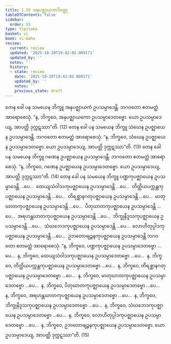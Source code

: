 ```yaml
---
title: 1.55 အနုပဇ္ဈာယကာဒိဝတ္ထု
tableOfContents: false
sidebar:
  order: 55
type: tipitaka
basket: vi
book: vi-maha
review:
  current: review
  updated: '2025-10-20T19:42:02.009171'
  updated_by: ''
  notes: ''
  history:
  - state: review
    date: '2025-10-20T19:42:02.009171'
    updated_by: ''
    notes: ''
    previous_state: draft
---
```



<DynamicBreadcrumb />


<ReviewStatus review={frontmatter.review} showDetails={true} />

<HypothesisAnnotation frontmatter={frontmatter} />

<Division number="117" book="vi-maha" e="ch" v="3" p="124">

<Paragraph number="491" book="vi-maha">
တေန ခေါ ပန သမယေန ဘိက္ခူ အနုပဇ္ဈာယကံ ဥပသမ္ပာဒေန္တိ. ဘဂဝတော ဧတမတ္ထံ အာရောစေသုံ. “န, ဘိက္ခဝေ, အနုပဇ္ဈာယကော ဥပသမ္ပာဒေတဗ္ဗော. ယော ဥပသမ္ပာဒေယျ, အာပတ္တိ ဒုက္ကဋဿာ”တိ. (12)
</Paragraph>

<Paragraph number="492" book="vi-maha">
တေန ခေါ ပန သမယေန ဘိက္ခူ သံဃေန ဥပဇ္ဈာယေန ဥပသမ္ပာဒေန္တိ. ဘဂဝတော ဧတမတ္ထံ အာရောစေသုံ. “န, ဘိက္ခဝေ, သံဃေန ဥပဇ္ဈာယေန ဥပသမ္ပာဒေတဗ္ဗော. ယော ဥပသမ္ပာဒေယျ, အာပတ္တိ ဒုက္ကဋဿာ”တိ. (13)
</Paragraph>

<Paragraph number="493" book="vi-maha">
တေန ခေါ ပန သမယေန ဘိက္ခူ ဂဏေန ဥပဇ္ဈာယေန ဥပသမ္ပာဒေန္တိ. ဘဂဝတော ဧတမတ္ထံ အာရောစေသုံ. “န, ဘိက္ခဝေ, ဂဏေန ဥပဇ္ဈာယေန ဥပသမ္ပာဒေတဗ္ဗော. ယော ဥပသမ္ပာဒေယျ, အာပတ္တိ ဒုက္ကဋဿာ”တိ. (14)
</Paragraph>

<Paragraph number="494" book="vi-maha">
တေန ခေါ ပန သမယေန ဘိက္ခူ ပဏ္ဍကုပဇ္ဈာယေန ဥပသမ္ပာဒေန္တိ …ပေ…  ထေယျသံဝါသကုပဇ္ဈာယေန ဥပသမ္ပာဒေန္တိ …ပေ…  တိတ္ထိယပက္ကန္တကုပဇ္ဈာယေန ဥပသမ္ပာဒေန္တိ …ပေ…  တိရစ္ဆာနဂတုပဇ္ဈာယေန ဥပသမ္ပာဒေန္တိ …ပေ…  မာတုဃာတကုပဇ္ဈာယေန ဥပသမ္ပာဒေန္တိ …ပေ…  ပိတုဃာတကုပဇ္ဈာယေန ဥပသမ္ပာဒေန္တိ …ပေ…  အရဟန္တဃာတကုပဇ္ဈာယေန ဥပသမ္ပာဒေန္တိ …ပေ…  ဘိက္ခုနိဒူသကုပဇ္ဈာယေန ဥပသမ္ပာဒေန္တိ …ပေ…  သံဃဘေဒကုပဇ္ဈာယေန ဥပသမ္ပာဒေန္တိ …ပေ…  လောဟိတုပ္ပါဒကုပဇ္ဈာယေန ဥပသမ္ပာဒေန္တိ …ပေ…  ဥဘတောဗျဉ္ဇနကုပဇ္ဈာယေန ဥပသမ္ပာဒေန္တိ ဘဂဝတော ဧတမတ္ထံ အာရောစေသုံ. “န, ဘိက္ခဝေ, ပဏ္ဍကုပဇ္ဈာယေန ဥပသမ္ပာဒေတဗ္ဗော …ပေ…  န, ဘိက္ခဝေ, ထေယျသံဝါသကုပဇ္ဈာယေန ဥပသမ္ပာဒေတဗ္ဗော …ပေ…  န, ဘိက္ခဝေ, တိတ္ထိယပက္ကန္တကုပဇ္ဈာယေန ဥပသမ္ပာဒေတဗ္ဗော …ပေ…  န, ဘိက္ခဝေ, တိရစ္ဆာနဂတုပဇ္ဈာယေန ဥပသမ္ပာဒေတဗ္ဗော …ပေ…  န, ဘိက္ခဝေ, မာတုဃာတကုပဇ္ဈာယေန ဥပသမ္ပာဒေတဗ္ဗော …ပေ…  န, ဘိက္ခဝေ, ပိတုဃာတကုပဇ္ဈာယေန ဥပသမ္ပာဒေတဗ္ဗော …ပေ…  န, ဘိက္ခဝေ, အရဟန္တဃာတကုပဇ္ဈာယေန ဥပသမ္ပာဒေတဗ္ဗော …ပေ…  န, ဘိက္ခဝေ, ဘိက္ခုနိဒူသကုပဇ္ဈာယေန ဥပသမ္ပာဒေတဗ္ဗော …ပေ…  န, ဘိက္ခဝေ, သံဃဘေဒကုပဇ္ဈာယေန ဥပသမ္ပာဒေတဗ္ဗော …ပေ…  န, ဘိက္ခဝေ, လောဟိတုပ္ပါဒကုပဇ္ဈာယေန ဥပသမ္ပာဒေတဗ္ဗော …ပေ…  န, ဘိက္ခဝေ, ဥဘတောဗျဉ္ဇနကုပဇ္ဈာယေန ဥပသမ္ပာဒေတဗ္ဗော. ယော ဥပသမ္ပာဒေယျ, အာပတ္တိ ဒုက္ကဋဿာ”တိ. (15)
</Paragraph>
</Division>